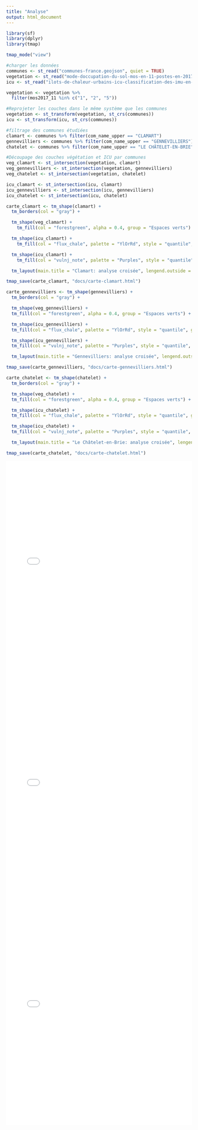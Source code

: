```yaml
---
title: "Analyse"
output: html_document
---
```


```r
library(sf)
library(dplyr)
library(tmap)

tmap_mode("view")

#charger les données
communes <- st_read("communes-france.geojson", quiet = TRUE)
vegetation <- st_read("mode-doccupation-du-sol-mos-en-11-postes-en-2017.geojson", quiet = TRUE)
icu <- st_read("ilots-de-chaleur-urbains-icu-classification-des-imu-en-zone-climatique-locale-lc 2.geojson", quiet = TRUE)

vegetation <- vegetation %>%
  filter(mos2017_11 %in% c("1", "2", "5"))

#Reprojeter les couches dans le même système que les communes
vegetation <- st_transform(vegetation, st_crs(communes))
icu <- st_transform(icu, st_crs(communes))

#filtrage des communes étudiées
clamart <- communes %>% filter(com_name_upper == "CLAMART")
gennevilliers <- communes %>% filter(com_name_upper == "GENNEVILLIERS")
chatelet <- communes %>% filter(com_name_upper == "LE CHÂTELET-EN-BRIE")

#Découpage des couches végétation et ICU par communes
veg_clamart <- st_intersection(vegetation, clamart)
veg_gennevilliers <- st_intersection(vegetation, gennevilliers)
veg_chatelet <- st_intersection(vegetation, chatelet)

icu_clamart <- st_intersection(icu, clamart)
icu_gennevilliers <- st_intersection(icu, gennevilliers)
icu_chatelet <- st_intersection(icu, chatelet)
```

```r
carte_clamart <- tm_shape(clamart) +
  tm_borders(col = "gray") +

  tm_shape(veg_clamart) +
    tm_fill(col = "forestgreen", alpha = 0.4, group = "Espaces verts") +

  tm_shape(icu_clamart) +
    tm_fill(col = "flux_chale", palette = "YlOrRd", style = "quantile", group = "îlots de chaleur") +

  tm_shape(icu_clamart) +
    tm_fill(col = "vulnj_note", palette = "Purples", style = "quantile", group = "Vulnérabilités") +

  tm_layout(main.title = "Clamart: analyse croisée", lengend.outside = TRUE)

tmap_save(carte_clamart, "docs/carte-clamart.html")
```

```r
carte_gennevilliers <- tm_shape(gennevilliers) +
  tm_borders(col = "gray") +

  tm_shape(veg_gennevilliers) +
  tm_fill(col = "forestgreen", alpha = 0.4, group = "Espaces verts") +

  tm_shape(icu_gennevilliers) +
  tm_fill(col = "flux_chale", palette = "YlOrRd", style = "quantile", group = "îlots de chaleur") +

  tm_shape(icu_gennevilliers) +
  tm_fill(col = "vulnj_note", palette = "Purples", style = "quantile", group = "Vulnérabilités") +

  tm_layout(main.title = "Gennevilliers: analyse croisée", lengend.outside = TRUE)

tmap_save(carte_gennevilliers, "docs/carte-gennevilliers.html")
```

```r
carte_chatelet <- tm_shape(chatelet) +
  tm_borders(col = "gray") +

  tm_shape(veg_chatelet) +
  tm_fill(col = "forestgreen", alpha = 0.4, group = "Espaces verts") +

  tm_shape(icu_chatelet) +
  tm_fill(col = "flux_chale", palette = "YlOrRd", style = "quantile", group = "îlots de chaleur") +

  tm_shape(icu_chatelet) +
  tm_fill(col = "vulnj_note", palette = "Purples", style = "quantile", group = "Vulnérabilités") +

  tm_layout(main.title = "Le Châtelet-en-Brie: analyse croisée", lengend.outside = TRUE)

tmap_save(carte_chatelet, "docs/carte-chatelet.html")
```


<iframe src="carte-clamart.html" width="100%" height="600px" frameborder="0"></iframe>

<iframe src="carte-gennevilliers.html" width="100%" height="600px" frameborder="0"></iframe>

<iframe src="carte-chatelet.html" width="100%" height="600px" frameborder="0"></iframe>









